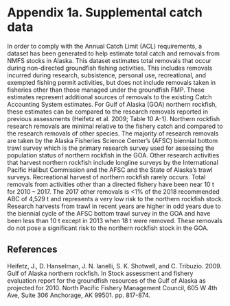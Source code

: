 # Appendix 1a. Supplemental catch data 

In order to comply with the Annual Catch Limit (ACL) requirements, a dataset has been generated to help estimate total catch and removals from NMFS stocks in Alaska. 
This dataset estimates total removals that occur during non-directed groundfish fishing activities. 
This includes removals incurred during research, subsistence, personal use, recreational, and exempted fishing permit activities, but does not include removals taken in fisheries other than those managed under the groundfish FMP. These estimates represent additional sources of removals to the existing Catch Accounting System estimates. 
For Gulf of Alaska (GOA) northern rockfish, these estimates can be compared to the research removals reported in previous assessments (Heifetz et al. 2009; Table 10 A-1). 
Northern rockfish research removals are minimal relative to the fishery catch and compared to the research removals of other species. The majority of research removals are taken by the Alaska Fisheries Science Center’s (AFSC) biennial bottom trawl survey which is the primary research survey used for assessing the population status of northern rockfish in the GOA. 
Other research activities that harvest northern rockfish include longline surveys by the International Pacific Halibut Commission and the AFSC and the State of Alaska’s trawl surveys. 
Recreational harvest of northern rockfish rarely occurs. 
Total removals from activities other than a directed fishery have been near 10 t for 2010 -- 2017. 
The 2017 other removals is <1% of the 2018 recommended ABC of 4,529 t and represents a very low risk to the northern rockfish stock. Research harvests from trawl in recent years are higher in odd years due to the biennial cycle of the AFSC bottom trawl survey in the GOA and have been less than 10 t except in 2013 when 18 t were removed. 
These removals do not pose a significant risk to the northern rockfish stock in the GOA.

## References {-}

Heifetz, J., D. Hanselman, J. N. Ianelli, S. K. Shotwell, and C. Tribuzio. 2009. Gulf of Alaska northern rockfish. In Stock assessment and fishery evaluation report for the groundfish resources of the Gulf of Alaska as projected for 2010. North Pacific Fishery Management Council, 605 W 4th Ave, Suite 306 Anchorage, AK 99501. pp. 817-874.

